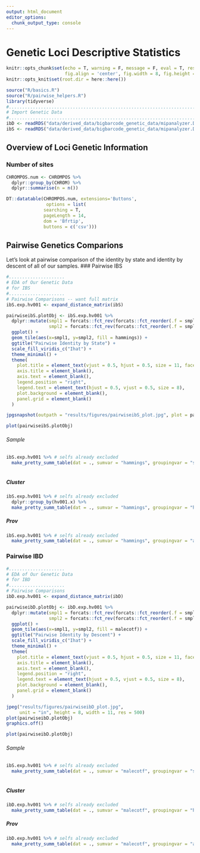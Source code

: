 ```yaml
---
output: html_document
editor_options: 
  chunk_output_type: console
---
```

# Genetic Loci Descriptive Statistics 

```r
knitr::opts_chunk$set(echo = T, warning = F, message = F, eval = T, results = 'hide',
                      fig.align = 'center', fig.width = 8, fig.height = 8)
knitr::opts_knit$set(root.dir = here::here())
```


```r
source("R/basics.R")
source("R/pairwise_helpers.R")
library(tidyverse)
#....................................................................................
# Import Genetic Data
#....................................................................................
ibD <- readRDS("data/derived_data/bigbarcode_genetic_data/mipanalyzer.DRCibD.long.mtdt.rds")
ibS <- readRDS("data/derived_data/bigbarcode_genetic_data/mipanalyzer.DRCibS.long.mtdt.rds")

```

## Overview of Loci Genetic Information
### Number of sites 

```r
CHROMPOS.num <- CHROMPOS %>% 
  dplyr::group_by(CHROM) %>% 
  dplyr::summarise(n = n())

DT::datatable(CHROMPOS.num, extensions='Buttons',
               options = list(
              searching = T,
              pageLength = 14,
              dom = 'Bfrtip', 
              buttons = c('csv')))

```

## Pairwise Genetics Comparions
Let's look at pairwise comparison of the identity by state and identity by descent of all of our samples. 
### Pairwise IBS
```r
#.....................
# EDA of Our Genetic Data
# for IBS
#.....................
# Pairwise Comparisons -- want full matrix
ibS.exp.hv001 <- expand_distance_matrix(ibS)

pairwiseibS.plotObj <- ibS.exp.hv001 %>%
  dplyr::mutate(smpl1 = forcats::fct_rev(forcats::fct_reorder(.f = smpl1, .x = adm1name.x, .fun = length)),
                smpl2 = forcats::fct_rev(forcats::fct_reorder(.f = smpl2, .x = adm1name.y, .fun = length))) %>%
  ggplot() +
  geom_tile(aes(x=smpl1, y=smpl2, fill = hammings)) +
  ggtitle("Pairwise Identity by State") +
  scale_fill_viridis_c("Ihat") +
  theme_minimal() +
  theme(
    plot.title = element_text(vjust = 0.5, hjust = 0.5, size = 11, face = "bold"),
    axis.title = element_blank(),
    axis.text = element_blank(),
    legend.position = "right",
    legend.text = element_text(hjust = 0.5, vjust = 0.5, size = 8),
    plot.background = element_blank(),
    panel.grid = element_blank()
  )

jpgsnapshot(outpath = "results/figures/pairwiseibS_plot.jpg", plot = pairwiseibS.plotObj)

```

```r
plot(pairwiseibS.plotObj)
```

###### Sample
```r
ibS.exp.hv001 %>% # selfs already excluded
  make_pretty_summ_table(dat = ., sumvar = "hammings", groupingvar = "smpl1")
  
```

##### Cluster
```r
ibS.exp.hv001 %>% # selfs already excluded
  dplyr::group_by(hv001.x) %>% 
  make_pretty_summ_table(dat = ., sumvar = "hammings", groupingvar = "hv001.x")
```

##### Prov
```r
ibS.exp.hv001 %>% # selfs already excluded
  make_pretty_summ_table(dat = ., sumvar = "hammings", groupingvar = "adm1name.x")

```


### Pairwise IBD
```r
#.....................
# EDA of Our Genetic Data
# for IBD
#.....................
# Pairwise Comparisons
ibD.exp.hv001 <- expand_distance_matrix(ibD)

pairwiseibD.plotObj <- ibD.exp.hv001 %>%
  dplyr::mutate(smpl1 = forcats::fct_rev(forcats::fct_reorder(.f = smpl1, .x = adm1name.x, .fun = length)),
                smpl2 = forcats::fct_rev(forcats::fct_reorder(.f = smpl2, .x = adm1name.y, .fun = length))) %>%
  ggplot() +
  geom_tile(aes(x=smpl1, y=smpl2, fill = malecotf)) +
  ggtitle("Pairwise Identity by Descent") +
  scale_fill_viridis_c("Ihat") +
  theme_minimal() +
  theme(
    plot.title = element_text(vjust = 0.5, hjust = 0.5, size = 11, face = "bold"),
    axis.title = element_blank(),
    axis.text = element_blank(),
    legend.position = "right",
    legend.text = element_text(hjust = 0.5, vjust = 0.5, size = 8),
    plot.background = element_blank(),
    panel.grid = element_blank()
  )

jpeg("results/figures/pairwiseibD_plot.jpg",
     unit = "in", height = 8, width = 11, res = 500)
plot(pairwiseibD.plotObj)
graphics.off()

```

```r
plot(pairwiseibD.plotObj)
```



###### Sample
```r
ibS.exp.hv001 %>% # selfs already excluded
  make_pretty_summ_table(dat = ., sumvar = "malecotf", groupingvar = "smpl1")
  
```


##### Cluster
```r
ibD.exp.hv001 %>% # selfs already excluded
  make_pretty_summ_table(dat = ., sumvar = "malecotf", groupingvar = "hv001.x")

```

##### Prov
```r
ibD.exp.hv001 %>% # selfs already excluded
  make_pretty_summ_table(dat = ., sumvar = "malecotf", groupingvar = "adm1name.x")
```
